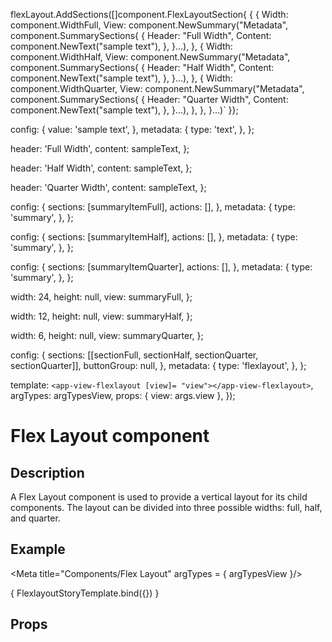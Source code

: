 
flexLayout.AddSections([]component.FlexLayoutSection{
  {
    {
      Width: component.WidthFull,
      View: component.NewSummary("Metadata", component.SummarySections{
        {
          Header:  "Full Width",
          Content: component.NewText("sample text"),
        },
      }...),
    },
    {
      Width: component.WidthHalf,
      View: component.NewSummary("Metadata", component.SummarySections{
        {
          Header:  "Half Width",
          Content: component.NewText("sample text"),
        },
      }...),
    },
    {
      Width: component.WidthQuarter,
      View: component.NewSummary("Metadata", component.SummarySections{
        {
          Header:  "Quarter Width",
          Content: component.NewText("sample text"),
        },
      }...),
    },
  },
}...)`
}};

  config: {
    value: 'sample text',
  },
  metadata: {
    type: 'text',
  },
};

  header: 'Full Width',
  content: sampleText,
};

  header: 'Half Width',
  content: sampleText,
};

  header: 'Quarter Width',
  content: sampleText,
};

  config: {
    sections: [summaryItemFull],
    actions: [],
  },
  metadata: {
    type: 'summary',
  },
};

  config: {
    sections: [summaryItemHalf],
    actions: [],
  },
  metadata: {
    type: 'summary',
  },
};

  config: {
    sections: [summaryItemQuarter],
    actions: [],
  },
  metadata: {
    type: 'summary',
  },
};

  width: 24,
  height: null,
  view: summaryFull,
};

  width: 12,
  height: null,
  view: summaryHalf,
};

  width: 6,
  height: null,
  view: summaryQuarter,
};

  config: {
    sections: [[sectionFull, sectionHalf, sectionQuarter, sectionQuarter]],
    buttonGroup: null,
  },
  metadata: {
    type: 'flexlayout',
  },
};

  template: `<app-view-flexlayout [view]= "view"></app-view-flexlayout>`,
  argTypes: argTypesView,
  props: { view: args.view },
});

<h1>Flex Layout component</h1>
<h2>Description</h2>

<p>A Flex Layout component is used to provide a vertical layout for its child components.
The layout can be divided into three possible widths: full, half, and quarter.</p>

<h2>Example</h2>

<Meta title="Components/Flex Layout" argTypes = { argTypesView }/>

<Canvas withToolbar>
  <Story name="Flex Layout component"
         parameters={{ docs: flexDocs }}
         args= {{ view: flexView }}>
    { FlexlayoutStoryTemplate.bind({}) }
  </Story>
</Canvas>

<h2>Props</h2>
<ArgsTable story = "Flex Layout component" />
